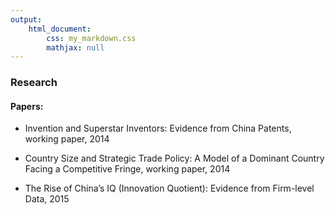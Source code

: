 ```yaml
---
output: 
    html_document:
        css: my_markdown.css
        mathjax: null
---
```


### Research

#### Papers:

- Invention and Superstar Inventors: Evidence from China Patents, working paper, 2014

- Country Size and Strategic Trade Policy: A Model of a Dominant Country Facing a Competitive Fringe, working paper, 2014

- The Rise of China's IQ (Innovation Quotient): Evidence from Firm-level Data, 2015
